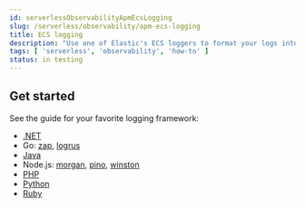 ```yaml
---
id: serverlessObservabilityApmEcsLogging
slug: /serverless/observability/apm-ecs-logging
title: ECS logging
description: "Use one of Elastic's ECS loggers to format your logs into ECS-compatible JSON."
tags: [ 'serverless', 'observability', 'how-to' ]
status: in testing
---
```




<div id="ecs-logging-logs"></div>

<DocBadge template="technical preview" />

<ApplicationLogsEcsLoggingLogs />

## Get started

See the guide for your favorite logging framework:

* [.NET](((ecs-logging-dotnet-ref))/setup.html)
* Go: [zap](((ecs-logging-go-zap-ref))/setup.html), [logrus](((ecs-logging-go-logrus-ref))/setup.html)
* [Java](((ecs-logging-java-ref))/setup.html)
* Node.js: [morgan](((ecs-logging-nodejs-ref))/morgan.html), [pino](((ecs-logging-nodejs-ref))/pino.html), [winston](((ecs-logging-nodejs-ref))/winston.html)
* [PHP](((ecs-logging-php-ref))/setup.html)
* [Python](((ecs-logging-python-ref))/installation.html)
* [Ruby](((ecs-logging-ruby-ref))/setup.html)


<Feedback slug="/serverless/observability/apm-ecs-logging" />
